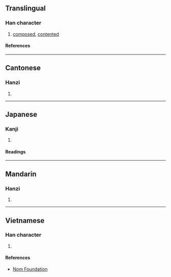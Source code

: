 {{character info}}
==Translingual==

===Han character===
{{Han char|rn=61|rad=心|as=12|sn=15|four=97020|canj=PANB|ids=⿰忄閒}}

# [[composed]], [[contented]]

====References====
{{Han ref|kx=0403.310|dkj=11251|dj=0743.320|hdz=42357.030|uh=61AA}}

----

==Cantonese==

===Hanzi===
{{yue-hanzi|jyut=[[haan4]], [[haan6]]|y=haan4, haan6}}

# {{rfdef|yue|sort=心12}}

----

==Japanese==

===Kanji===
{{ja-kanji|grade=|rs=心12}}

# {{rfdef|ja|sort=心12}}

====Readings====
{{ja-readings
|on=かん, げん
|kun=たのしむ
}}

----

==Mandarin==
{{zh-forms|s=𰑥}}

===Hanzi===
{{cmn-hanzi|pin=[[xián]] ([[xian2]])|wg=hsien<sup>2</sup>}}

# {{rfdef|cmn|sort=心12}}

----

==Vietnamese==

===Han character===
{{vi-readings|rs=心12|reading=[[vỗ]], [[nhờn]]}}

# {{rfdef|vi|sort=心12}}

====References====
* [http://nomfoundation.org/common/nom_details.php?codepoint=61aa Nom Foundation]
